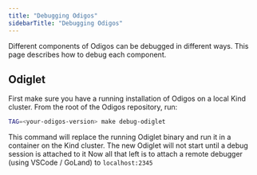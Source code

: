 ---
title: "Debugging Odigos"
sidebarTitle: "Debugging Odigos"
---

Different components of Odigos can be debugged in different ways. This page describes how to debug each component.

## Odiglet

First make sure you have a running installation of Odigos on a local Kind cluster.
From the root of the Odigos repository, run:

```bash
TAG=<your-odigos-version> make debug-odiglet
```

This command will replace the running Odiglet binary and run it in a container on the Kind cluster.
<Note>
The new Odiglet will not start until a debug session is attached to it
</Note>
Now all that left is to attach a remote debugger (using VSCode / GoLand) to `localhost:2345`